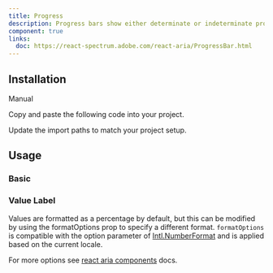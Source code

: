 ```yaml
---
title: Progress
description: Progress bars show either determinate or indeterminate progress of an operation over time.
component: true
links:
  doc: https://react-spectrum.adobe.com/react-aria/ProgressBar.html
---
```


<ComponentPreview name="progress-demo" />

## Installation

<Tabs defaultValue="manual">

<TabsList>
  <TabsTrigger value="manual">Manual</TabsTrigger>
</TabsList>

<TabsContent value="manual">

<Steps>

<Step>Copy and paste the following code into your project.</Step>

<ComponentSource name="progress" />

<Step>Update the import paths to match your project setup.</Step>

</Steps>

</TabsContent>

</Tabs>

## Usage

### Basic

<ComponentPreview name="progress-demo" />

### Value Label

Values are formatted as a percentage by default, but this can be modified by using the formatOptions prop to specify a different format.
`formatOptions` is compatible with the option parameter of [Intl.NumberFormat](https://developer.mozilla.org/en-US/docs/Web/JavaScript/Reference/Global_Objects/NumberFormat) and is applied based on the current locale.

For more options see [react aria components](https://react-spectrum.adobe.com/react-aria/ProgressBar.html#labeling) docs.

<ComponentPreview name="progress-value" />
